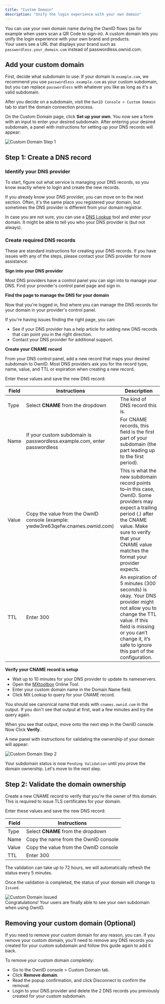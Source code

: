 ```yaml
---
title: "Custom Domain"
description: "Unify the login experience with your own domain"
---
```


You can use your own domain name during the OwnID flows (as for example when users scan a QR Code to sign-in). A custom domain lets you unify the login experience with your own brand and products. <br/> Your users see a URL that displays your brand such as `passwordless.your_domain.com` instead of passwordless.ownid.com.

## Add your custom domain

First, decide what subdomain to use:
If your domain is `example.com`, we recommend you use `passwordless.example.com` as your custom subdomain, but you can replace `passwordless` with whatever you like as long as it's a valid subdomain.

After you decide on a subdomain, visit the `OwnID Console > Custom Domain` tab to start the domain connection process.

On the Custom Domain page, click **Set up your own**. You now see a form with an input to enter your desired subdomain. After entering your desired subdomain, a panel with instructions for setting up your DNS records will appear:

<Frame>
  <img src="/images/Custom_Domain_step1.png" alt="Custom Domain Step 1"></img>
</Frame>

## Step 1: Create a DNS record

### Identify your DNS provider

To start, figure out what service is managing your DNS records, so you know exactly where to login and create the new records.

If you already know your DNS provider, you can move on to the next section. Often, it's the same place you registered your domain, but sometimes the DNS provider is different from your domain registrar.

In case you are not sure, you can use a [DNS Lookup](https://mxtoolbox.com/DnsLookup.aspx) tool and enter your domain. It might be able to tell you who your DNS provider is (but not always).

### Create required DNS records

These are standard instructions for creating your DNS records. If you have issues with any of the steps, please contact your DNS provider for more assistance:

**Sign into your DNS provider**

Most DNS providers have a control panel you can sign into to manage your DNS. Find your provider's control panel page and sign in.

**Find the page to manage the DNS for your domain**

Now that you're logged in, find where you can manage the DNS records for your domain in your provider's control panel.

If you're having issues finding the right page, you can:

- See if your DNS provider has a help article for adding new DNS records that can point you in the right direction.
- Contact your DNS provider for additional support.

**Create your CNAME record**

From your DNS control panel, add a new record that maps your desired subdomain to OwnID. Most DNS providers ask you for the record type, name, value, and TTL or expiration when creating a new record.

Enter these values and save the new DNS record:

| Field                   | Instructions                                                                    | Description
| ----------------------- | ------------------------------------------------------------------------------- | ------------------------------------------ |
| Type                    | Select **CNAME** from the dropdown | The kind of DNS record this is.           |
| Name                    | If your custom subdomain is passwordless.example.com, enter passwordless        | For CNAME records, this field is the first part of your subdomain (the part leading up to the first period). |
| Value                   | Copy the value from the OwnID console (example: ywdw3re63qefw.cnames.ownid.com) | This is what the new subdomain record points to–in this case, OwnID. Some providers may expect a trailing period (.) after the CNAME value. Make sure to verify that your CNAME value matches the format your provider expects. |
| TTL                     | Enter 300                                                                       | An expiration of 5 minutes (300 seconds) is okay. Your DNS provider might not allow you to change the TTL value. If this field is missing or you can’t change it, it’s safe to ignore this part of the configuration. |

**Verify your CNAME record is setup**

- Wait up to 10 minutes for your DNS provider to update its nameservers.
- Open the [MXtoolbox](https://mxtoolbox.com/) Online Tool.
- Enter your custom domain name in the Domain Name field.
- Click MX Lookup to query for your CNAME record.

You should see canonical name that ends with `cnames.ownid.com` in the output. If you don't see that output at first, wait a few minutes and try the query again.

When you see that output, move onto the next step in the OwnID console. Now Click **Verify**. 

A new panel with instructions for validating the ownership of your domain will appear:

<Frame>
  <img src="/images/Custom_Domain_step2.png" alt="Custom Domain Step 2"></img>
</Frame>

Your subdomain status is now `Pending Validation` until you prove the domain ownership. Let's move to the next step.

## Step 2: Validate the domain ownership

Create a new CNAME record to verify that you're the owner of this domain. This is required to issue TLS certificates for your domain.

Enter these values and save the new DNS record:

| Field                   | Instructions                                                                    |
| ----------------------- | ------------------------------------------------------------------------------- | 
| Type                    | Select **CNAME** from the dropdown | What kind of DNS record this is.           |
| Name                    | Copy the name from the OwnID console                                            | 
| Value                   | Copy the value from the OwnID console                                           | 
| TTL                     | Enter 300                                                                       | 

<Info>
The validation can take up to 72 hours, we will automatically refresh the status every 5 minutes.
</Info>

Once the validation is completed, the status of your domain will change to `Issued`. 

<Frame>
  <img src="/images/Custom_Domain_step3.png" alt="Custom Domain Issued"></img>
</Frame>

<br/>
<Check> Congratulations! Your users are finally able to see your own subdomain when using OwnID. </Check>

## Removing your custom domain (Optional)

If you need to remove your custom domain for any reason, you can. If you remove your custom domain, you’ll need to remove any DNS records you created for your custom subdomain and follow this guide again to add it back.

To remove your custom domain completely:

- Go to the OwnID console > Custom Domain tab.
- Click **Remove domain**.
- Read the popup confirmation, and click Disconnect to confirm the removal.
- Login to your DNS provider and delete the 2 DNS records you previously created for your custom subdomain.
